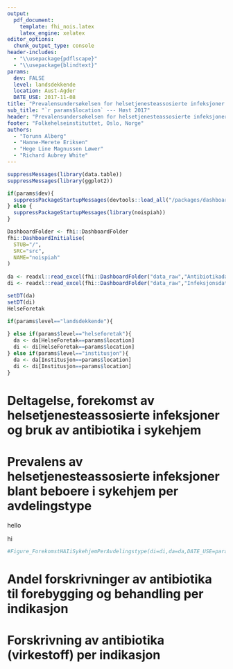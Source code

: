 ```yaml
---
output:
  pdf_document:
    template: fhi_nois.latex
    latex_engine: xelatex
editor_options: 
  chunk_output_type: console
header-includes:
  - "\\usepackage{pdflscape}"
  - "\\usepackage{blindtext}"
params:
  dev: FALSE
  level: landsdekkende
  location: Aust-Agder
  DATE_USE: 2017-11-08
title: "Prevalensundersøkelsen for helsetjenesteassosierte infeksjoner og antibiotikabruk"
sub_title: "`r params$location` --- Høst 2017"
header: "Prevalensundersøkelsen for helsetjenesteassosierte infeksjoner og antibiotikabruk \\newline `r params$location` --- Høst 2017"
footer: "Folkehelseinstituttet, Oslo, Norge"
authors:
  - "Torunn Alberg"
  - "Hanne-Merete Eriksen"
  - "Hege Line Magnussen Løwer"
  - "Richard Aubrey White"
---
```


```r
suppressMessages(library(data.table))
suppressMessages(library(ggplot2))

if(params$dev){
  suppressPackageStartupMessages(devtools::load_all("/packages/dashboards_noispiah/", export_all=FALSE, quiet=T))
} else {
  suppressPackageStartupMessages(library(noispiah))
}

DashboardFolder <- fhi::DashboardFolder
fhi::DashboardInitialise(
  STUB="/",
  SRC="src",
  NAME="noispiah"
)
  
da <- readxl::read_excel(fhi::DashboardFolder("data_raw","AntibiotikadataSpesialist.xlsx"))
di <- readxl::read_excel(fhi::DashboardFolder("data_raw","InfeksjonsdataSpesialist.xlsx"))

setDT(da)
setDT(di)
HelseForetak

if(params$level=="landsdekkende"){
  
} else if(params$level=="helseforetak"){
  da <- da[HelseForetak==params$location]
  di <- di[HelseForetak==params$location]
} else if(params$level=="institusjon"){
  da <- da[Institusjon==params$location]
  di <- di[Institusjon==params$location]
}
```

\newpage 

# Deltagelse, forekomst av helsetjenesteassosierte infeksjoner og bruk av antibiotika i sykehjem

\blindtext

\begin{landscape}

```r
#Table_DeltagelseForekomstHAIogABiSykehjem(di=di,da=da,level=params$level,DATE_USE=params$DATE_USE)
```

\end{landscape}

\newpage

# Prevalens av helsetjenesteassosierte infeksjoner blant beboere i sykehjem per avdelingstype

\blindtext

hello

hi

```r
#Figure_ForekomstHAIiSykehjemPerAvdelingstype(di=di,da=da,DATE_USE=params$DATE_USE)
```


\newpage

# Andel forskrivninger av antibiotika til forebygging og behandling per indikasjon

\blindtext

\newpage

# Forskrivning av antibiotika (virkestoff) per indikasjon

\blindtext

